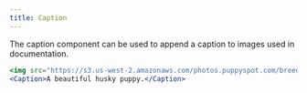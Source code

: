 ```yaml
---
title: Caption
---
```



The caption component can be used to append a caption to images used in documentation.


```jsx live
<img src="https://s3.us-west-2.amazonaws.com/photos.puppyspot.com/breeds/245/card/500000291_medium.jpg"/>
<Caption>A beautiful husky puppy.</Caption>
```
